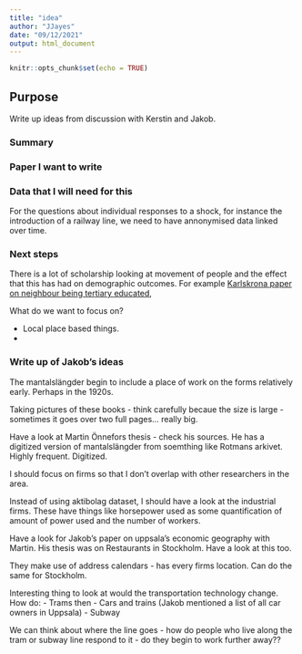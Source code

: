 ```yaml
---
title: "idea"
author: "JJayes"
date: "09/12/2021"
output: html_document
---
```


```r
knitr::opts_chunk$set(echo = TRUE)
```


## Purpose

Write up ideas from discussion with Kerstin and Jakob.

### Summary

### Paper I want to write

### Data that I will need for this

For the questions about individual responses to a shock, for instance the introduction of a railway line, we need to have annonymised data linked over time.

### Next steps

There is a lot of scholarship looking at movement of people and the effect that this has had on demographic outcomes. For example [Karlskrona paper on neighbour being tertiary educated](), 

What do we want to focus on? 

- Local place based things. 
- 

### Write up of Jakob's ideas

The mantalslängder begin to include a place of work on the forms relatively early. Perhaps in the 1920s.

Taking pictures of these books - think carefully becaue the size is large - sometimes it goes over two full pages... really big.

Have a look at Martin Önnefors thesis - check his sources. He has a digitized version of mantalslängder from soemthing like Rotmans arkivet. Highly frequent. Digitized.

I should focus on firms so that I don't overlap with other researchers in the area.

Instead of using aktibolag dataset, I should have a look at the industrial firms. These have things like horsepower used as some quantification of amount of power used and the number of workers.

Have a look for Jakob's paper on uppsala's economic geography with Martin. His thesis was on Restaurants in Stockholm. Have a look at this too.

They make use of address calendars - has every firms location. Can do the same for Stockholm. 

Interesting thing to look at would the transportation technology change. How do:
- Trams then
- Cars and trains (Jakob mentioned a list of all car owners in Uppsala)
- Subway

We can think about where the line goes - how do people who live along the tram or subway line respond to it - do they begin to work further away??



